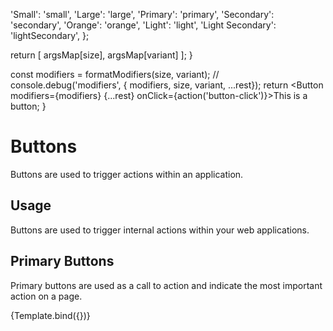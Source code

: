 
<Meta title="Design System|Buttons" component={Button} />

  'Small': 'small',
  'Large': 'large',
  'Primary': 'primary',
  'Secondary': 'secondary',
  'Orange': 'orange',
  'Light': 'light',
  'Light Secondary': 'lightSecondary',
};

  return [ argsMap[size], argsMap[variant] ];
}

  const modifiers = formatModifiers(size, variant);
  // console.debug('modifiers', { modifiers, size, variant, ...rest});
  return <Button modifiers={modifiers} {...rest}
          onClick={action('button-click')}>This is a button</Button>;
}

# Buttons

Buttons are used to trigger actions within an application.

## Usage

Buttons are used to trigger internal actions within your web applications.

## Primary Buttons

Primary buttons are used as a call to action and indicate the most important action on a page.

<Preview withToolbar>
  <Story 
    name="Buttons"
    argTypes={{
      size: {
        options: [
          'Small',
          'Large',
        ],
        defaultValue: 'Large',
        control: { type: 'radio' },
      },
      variant: {
        options: [
          'Primary',
          'Secondary',
          'Orange',
          'Light',
          'Light Secondary'
        ],
        defaultValue: 'Primary',
        control: { type: 'select' },
      },
    }}>
    {Template.bind({})}
  </Story>
</Preview>

<!-- ## Secondary Buttons
#Primary buttons are used as a call to action and indicate the most important action on a page.

#<Story name="secondary">
#  <SecondaryButton disabled={boolean("Disabled", false)}>Hello world</SecondaryButton>
#</Story> -->

